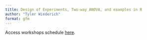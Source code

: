 ```yaml
---
title: Design of Experiments, Two-way ANOVA, and examples in R
author: "Tyler Wiederich"
format: gfm
---
```


Access workshops schedule [here](https://statistics.unl.edu/sc3l-workshops/).
